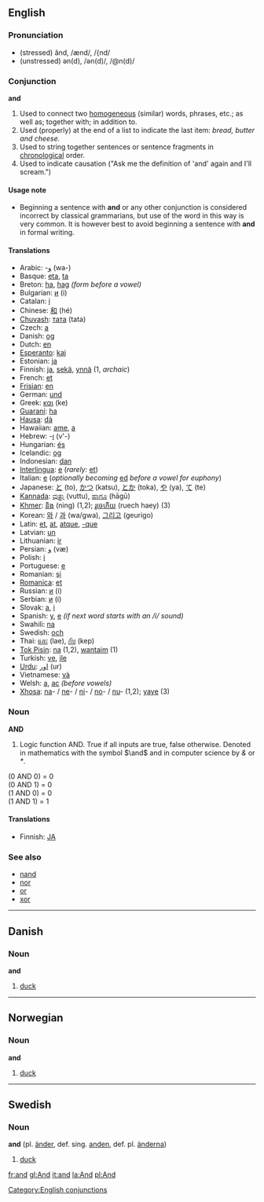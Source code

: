 ==English==
===Pronunciation===
*(stressed) ănd, /ænd/, /{nd/
*(unstressed) ən(d), /ən(d)/, /@n(d)/

===Conjunction===
'''and'''

# Used to connect two [[homogeneous]] (similar) words, phrases, etc.; as well as; together with; in addition to.
# Used (properly) at the end of a list to indicate the last item: ''bread, butter and cheese.''
# Used to string together sentences or sentence fragments in [[chronological]] order.
# Used to indicate causation ("Ask me the definition of 'and' again and I'll scream.")

====Usage note====
*Beginning a sentence with '''and''' or any other conjunction is considered incorrect by classical grammarians, but use of the word in this way is very common. It is however best to avoid beginning a sentence with '''and''' in formal writing.

====Translations====
*Arabic: -[[و]] (wa-)
*Basque: [[eta]], [[ta]]
*Breton: [[ha]], [[hag]] ''(form before a vowel)''
*Bulgarian: [[и]] (i)
*Catalan: [[i]]
*Chinese: [[和]] (hé)
*[[Chuvash]]: [[тата]] (tata)
*Czech: [[a]]
*Danish: [[og]]
*Dutch: [[en]]
*[[Esperanto]]: [[kaj]]
*Estonian: [[ja#Estonian|ja]]
*Finnish: [[ja#Finnish|ja]], [[sekä]], [[ynnä]] (1, ''archaic'')
*French: [[et]]
*[[Frisian]]: [[en]]
*German: [[und]]
*Greek: [[και]] (ke)
*[[Guaraní]]: [[ha]]
*[[Hausa]]: [[dà]]
*Hawaiian: [[ame]], [[a#Hawaiian|a]]
*Hebrew: -[[ו]] (v'-)
*Hungarian: [[és]]
*Icelandic: [[og]]
*Indonesian: [[dan]]
*[[Interlingua]]: [[e]] (''rarely:'' [[et]])
*Italian: [[e]] (''optionally becoming'' [[ed]] ''before a vowel for euphony'')
*Japanese: [[と]] (to), [[かつ]] (katsu), [[とか]] (toka), [[や]] (ya), [[て]] (te)
*[[Kannada]]: [[ವುತ್ತು]] (vuttu), [[ಹಾಗೂ]] (hāgū)
*[[Khmer]]: [[និង]] (ning) (1,2); [[រួចេហីយ]] (ruech haey) (3)
*Korean: [[와]] / [[과]] (wa/gwa), [[그리고]] (geurigo)
*Latin: [[et]], [[at]], [[atque]], [[-que]]
*Latvian: [[un]]
*Lithuanian: [[ir]]
*Persian: [[و]] (væ)
*Polish: [[i]]
*Portuguese: [[e]]
*Romanian: [[şi]]
*[[Romanica]]: [[et]]
*Russian: [[и]] (i)
*Serbian: [[и]] (i)
*Slovak: [[a]], [[i]]
*Spanish: [[y]], [[e]] ''(if next word starts with an /i/ sound)''
*Swahili: [[na]]
*Swedish: [[och]]
*Thai: [[และ]] (lae), [[กับ]] (kep)
*[[Tok Pisin]]: [[na]] (1,2), [[wantaim]] (1)
*Turkish: [[ve]], [[ile]]
*[[Urdu]]: [[اور]] (ur)
*Vietnamese: [[và]]
*Welsh: [[a]], [[ac]] ''(before vowels)''
*[[Xhosa]]: [[na]]- / [[ne]]- / [[ni]]- / [[no]]- / [[nu]]- (1,2); [[yaye]] (3)

===Noun===
'''AND'''
#Logic function AND. True if all inputs are true, false otherwise.  Denoted in mathematics with the symbol <math>\and</math> and in computer science by ''&'' or ''*''.

(0 AND 0) = 0<br>
(0 AND 1) = 0<br>
(1 AND 0) = 0<br>
(1 AND 1) = 1<br>

====Translations====

*Finnish: [[JA]]

===See also===
*[[nand]]
*[[nor]]
*[[or]]
*[[xor]]

----
==Danish==
===Noun===
'''and'''

#[[duck]]

----
==Norwegian==
===Noun===
'''and'''

#[[duck]]

----
==Swedish==
===Noun===
'''and''' (pl. [[änder]], def. sing. [[anden]], def. pl. [[änderna]])

#[[duck]]

[[Category:English conjunctions]]

[[fr:and]]
[[gl:And]]
[[it:and]]
[[la:And]]
[[pl:And]]